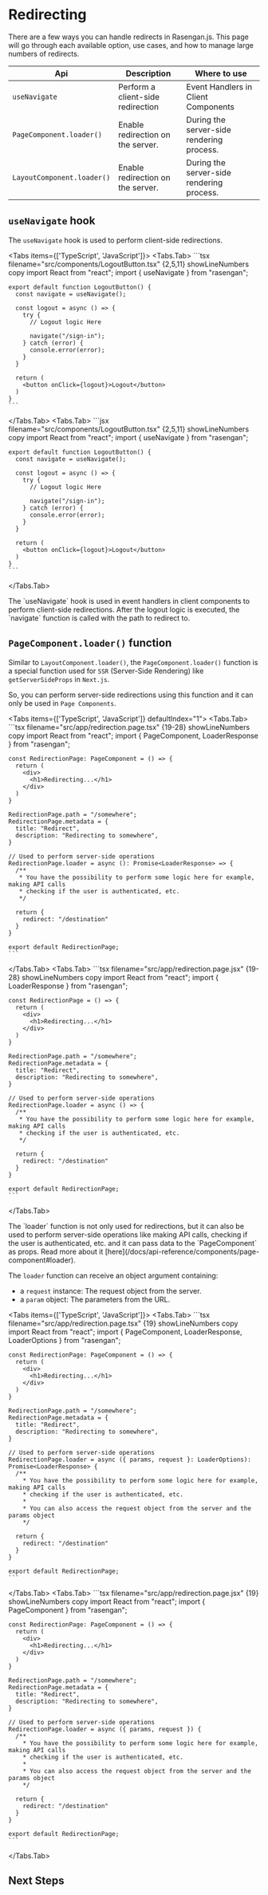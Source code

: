 
# Redirecting

There are a few ways you can handle redirects in Rasengan.js.
This page will go through each available option, use cases, and how to manage large numbers of redirects.

| Api                        | Description                       | Where to use                              |
| -------------------------- | --------------------------------- | ----------------------------------------- |
| `useNavigate`              | Perform a client-side redirection | Event Handlers in Client Components       |
| `PageComponent.loader()`   | Enable redirection on the server. | During the server-side rendering process. |
| `LayoutComponent.loader()` | Enable redirection on the server. | During the server-side rendering process. |

## `useNavigate` hook

The `useNavigate` hook is used to perform client-side redirections.

<Tabs items={['TypeScript', 'JavaScript']}>
  <Tabs.Tab>
    ```tsx filename="src/components/LogoutButton.tsx" {2,5,11} showLineNumbers copy
    import React from "react";
    import { useNavigate } from "rasengan";

    export default function LogoutButton() {
      const navigate = useNavigate();

      const logout = async () => {
        try {
          // Logout logic Here

          navigate("/sign-in");
        } catch (error) {
          console.error(error);
        }
      }

      return (
        <button onClick={logout}>Logout</button>
      )
    }
    ```

  </Tabs.Tab>
  <Tabs.Tab>
    ```jsx filename="src/components/LogoutButton.tsx" {2,5,11} showLineNumbers copy
    import React from "react";
    import { useNavigate } from "rasengan";

    export default function LogoutButton() {
      const navigate = useNavigate();

      const logout = async () => {
        try {
          // Logout logic Here

          navigate("/sign-in");
        } catch (error) {
          console.error(error);
        }
      }

      return (
        <button onClick={logout}>Logout</button>
      )
    }
    ```

  </Tabs.Tab>
</Tabs>

<AlertBox>
  The `useNavigate` hook is used in event handlers in client components to
  perform client-side redirections. After the logout logic is executed, the
  `navigate` function is called with the path to redirect to.
</AlertBox>

## `PageComponent.loader()` function

Similar to `LayoutComponent.loader()`, the `PageComponent.loader()` function is a special function used for `SSR` (Server-Side Rendering) like `getServerSideProps` in `Next.js`.

So, you can perform server-side redirections using this function and it can only be used in `Page Components`.

<Tabs items={['TypeScript', 'JavaScript']} defaultIndex="1">
  <Tabs.Tab>
    ```tsx filename="src/app/redirection.page.tsx" {19-28} showLineNumbers copy
    import React from "react";
    import { PageComponent, LoaderResponse } from "rasengan";

    const RedirectionPage: PageComponent = () => {
      return (
        <div>
          <h1>Redirecting...</h1>
        </div>
      )
    }

    RedirectionPage.path = "/somewhere";
    RedirectionPage.metadata = {
      title: "Redirect",
      description: "Redirecting to somewhere",
    }

    // Used to perform server-side operations
    RedirectionPage.loader = async (): Promise<LoaderResponse> => {
      /**
       * You have the possibility to perform some logic here for example, making API calls
       * checking if the user is authenticated, etc.
       */

      return {
        redirect: "/destination"
      }
    }
    
    export default RedirectionPage;
    ```

  </Tabs.Tab>
  <Tabs.Tab>
    ```tsx filename="src/app/redirection.page.jsx" {19-28} showLineNumbers copy
    import React from "react";
    import { LoaderResponse } from "rasengan";

    const RedirectionPage = () => {
      return (
        <div>
          <h1>Redirecting...</h1>
        </div>
      )
    }

    RedirectionPage.path = "/somewhere";
    RedirectionPage.metadata = {
      title: "Redirect",
      description: "Redirecting to somewhere",
    }

    // Used to perform server-side operations
    RedirectionPage.loader = async () => {
      /**
       * You have the possibility to perform some logic here for example, making API calls
       * checking if the user is authenticated, etc.
       */

      return {
        redirect: "/destination"
      }
    }
    
    export default RedirectionPage;
    ```
  </Tabs.Tab>
</Tabs>

<AlertBox type="tip">
  The `loader` function is not only used for redirections, but it can also be used
  to perform server-side operations like making API calls, checking if the user
  is authenticated, etc. and it can pass data to the `PageComponent` as props. Read more about it
  [here](/docs/api-reference/components/page-component#loader).
</AlertBox>

The `loader` function can receive an object argument containing:

- a `request` instance: The request object from the server.
- a `param` object: The parameters from the URL.

<Tabs items={['TypeScript', 'JavaScript']}>
  <Tabs.Tab>
    ```tsx filename="src/app/redirection.page.tsx" {19} showLineNumbers copy
    import React from "react";
    import { PageComponent, LoaderResponse, LoaderOptions } from "rasengan";

    const RedirectionPage: PageComponent = () => {
      return (
        <div>
          <h1>Redirecting...</h1>
        </div>
      )
    }

    RedirectionPage.path = "/somewhere";
    RedirectionPage.metadata = {
      title: "Redirect",
      description: "Redirecting to somewhere",
    }

    // Used to perform server-side operations
    RedirectionPage.loader = async ({ params, request }: LoaderOptions): Promise<LoaderResponse> {
      /**
        * You have the possibility to perform some logic here for example, making API calls
        * checking if the user is authenticated, etc.
        *
        * You can also access the request object from the server and the params object
        */

      return {
        redirect: "/destination"
      }
    }
    
    export default RedirectionPage;
    ```

  </Tabs.Tab>
  <Tabs.Tab>
    ```tsx filename="src/app/redirection.page.jsx" {19} showLineNumbers copy
    import React from "react";
    import { PageComponent } from "rasengan";

    const RedirectionPage: PageComponent = () => {
      return (
        <div>
          <h1>Redirecting...</h1>
        </div>
      )
    }

    RedirectionPage.path = "/somewhere";
    RedirectionPage.metadata = {
      title: "Redirect",
      description: "Redirecting to somewhere",
    }

    // Used to perform server-side operations
    RedirectionPage.loader = async ({ params, request }) {
      /**
        * You have the possibility to perform some logic here for example, making API calls
        * checking if the user is authenticated, etc.
        *
        * You can also access the request object from the server and the params object
        */

      return {
        redirect: "/destination"
      }
    }
    
    export default RedirectionPage;
    ```

  </Tabs.Tab>
</Tabs>

## Next Steps
